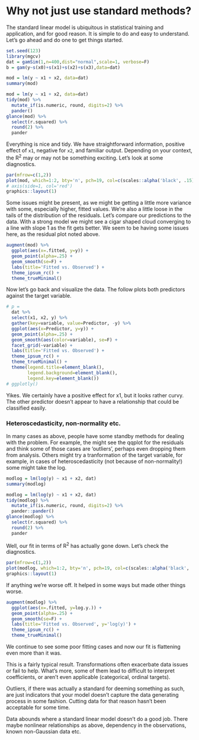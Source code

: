 # Why not just use standard methods?

The standard linear model is ubiquitous in statistical training and application, and for good reason.  It is simple to do and easy to understand. Let's go ahead and do one to get things started.

```r
set.seed(123)
library(mgcv)
dat = gamSim(1,n=400,dist="normal",scale=1, verbose=F)
b = gam(y~s(x0)+s(x1)+s(x2)+s(x3),data=dat)
```

```r
mod = lm(y ~ x1 + x2, data=dat)
summary(mod)
```


```r
mod = lm(y ~ x1 + x2, data=dat)
tidy(mod) %>% 
  mutate_if(is.numeric, round, digits=2) %>% 
  pander()
glance(mod) %>% 
  select(r.squared) %>% 
  round(2) %>% 
  pander
```


Everything is nice and tidy. We have straightforward information, positive effect of `x1`, negative for `x2`, and familiar output.  Depending on your context, the R^2^ may or may not be something exciting. Let's look at some diagnostics.

```r
par(mfrow=c(1,2))
plot(mod, which=1:2, bty='n', pch=19, col=c(scales::alpha('black', .15)), col.lab='gray25', col.axis='gray50', col.sub='gray50')
# axis(side=1, col='red')
graphics::layout(1)
```

Some issues might be present, as we might be getting a little more variance with some, especially higher, fitted values. We're also a little loose in the tails of the distribution of the residuals.  Let's compare our predictions to the data.  With a strong model we might see a cigar shaped cloud converging to a line with slope 1 as the fit gets better.  We seem to be having some issues here, as the residual plot noted above.


```r
augment(mod) %>% 
  ggplot(aes(x=.fitted, y=y)) +
  geom_point(alpha=.25) + 
  geom_smooth(se=F) +
  labs(title='Fitted vs. Observed') +
  theme_ipsum_rc() +
  theme_trueMinimal()
```


Now let's go back and visualize the data.  The follow plots both predictors against the target variable.

```r
# p =
  dat %>% 
  select(x1, x2, y) %>% 
  gather(key=variable, value=Predictor, -y) %>% 
  ggplot(aes(x=Predictor, y=y)) +
  geom_point(alpha=.25) + 
  geom_smooth(aes(color=variable), se=F) +
  facet_grid(~variable) + 
  labs(title='Fitted vs. Observed') +
  theme_ipsum_rc() +
  theme_trueMinimal() +
  theme(legend.title=element_blank(),
        legend.background=element_blank(),
        legend.key=element_blank())
# ggplotly()

```

Yikes. We certainly have a positive effect for x1, but it looks rather curvy.  The other predictor doesn't appear to have a relationship that could be classified easily.

### Heteroscedasticity, non-normality etc.

In many cases as above, people have some standby methods for dealing with the problem.  For example, the might see the qqplot for the residuals and think some of those cases are 'outliers', perhaps even dropping them from analysis.  Others might try a tranformation of the target variable, for example, in cases of heteroscedasticity (not because of non-normality!) some might take the log.


```r
modlog = lm(log(y) ~ x1 + x2, dat)
summary(modlog)
```
```r
modlog = lm(log(y) ~ x1 + x2, dat)
tidy(modlog) %>% 
  mutate_if(is.numeric, round, digits=2) %>% 
  pander::pander()
glance(modlog) %>% 
  select(r.squared) %>% 
  round(2) %>% 
  pander
```

Well, our fit in terms of R^2^ has actually gone down. Let's check the diagnostics.

```r
par(mfrow=c(1,2))
plot(modlog, which=1:2, bty='n', pch=19, col=c(scales::alpha('black', .15)), col.lab='gray25', col.axis='gray50', col.sub='gray50')
graphics::layout(1)
```

If anything we're worse off. It helped in some ways but made other things worse.


```r
augment(modlog) %>% 
  ggplot(aes(x=.fitted, y=log.y.)) +
  geom_point(alpha=.25) + 
  geom_smooth(se=F) +
  labs(title='Fitted vs. Observed', y='log(y)') +
  theme_ipsum_rc() +
  theme_trueMinimal()
```

We continue to see some poor fitting cases and now our fit is flattening even more than it was. 


This is a fairly typical result.  Transformations often exacerbate data issues or fail to help. What's more, some of them lead to difficult to interpret coefficients, or aren't even applicable (categorical, ordinal targets).  

Outliers, if there was actually a standard for deeming something as such, are just indicators that your model doesn't capture the data generating process in some fashion.  Cutting data for that reason hasn't been acceptable for some time.

Data abounds where a standard linear model doesn't do a good job. There maybe nonlinear relationships as above, dependency in the observations, known non-Gaussian data etc.  
